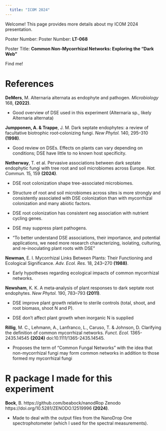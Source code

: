```yaml
---
  title: "ICOM 2024"
---
```

  
Welcome! This page provides more details about my ICOM 2024 presentation.

Poster Number: Poster Number: **LT-068**

Poster Title: **Common Non-Mycorrhizal Networks: Exploring the “Dark Web”**

Find me! 

# References

**DeMers**, M. Alternaria alternata as endophyte and pathogen. *Microbiology* 168, **(2022)**.

- Good overview of DSE used in this experiment (Alternaria sp., likely Alternaria alternata)


**Jumpponen, A. & Trappe**, J. M. Dark septate endophytes: a review of facultative biotrophic root‐colonizing fungi. *New Phytol.* 140, 295–310 **(1998)**.

- Good review on DSEs. Effects on plants can vary depending on conditions; DSE have little to no known host specificity.


**Netherway**, T. et al. Pervasive associations between dark septate endophytic fungi with tree root and soil microbiomes across Europe. *Nat. Commun.* 15, 159 **(2024)**.

- DSE root colonization shape tree-associated microbiomes.

- Structure of root and soil microbiomes across sites is more strongly and consistently associated with DSE colonization than with mycorrhizal colonization and many abiotic factors. 

- DSE root colonization has consistent neg association with nutrient cycling genes. 

- DSE may suppress plant pathogens. 

- "To better understand DSE associations, their importance, and potential applications, we need more research characterizing, isolating, culturing, and re-inoculating plant roots with DSE"


**Newman**, E. I. Mycorrhizal Links Between Plants: Their Functioning and Ecological Significance. *Adv. Ecol. Res.* 18, 243–270 **(1988)**.

- Early hypotheses regarding ecological impacts of common mycorrhizal networks.

**Newsham**, K. K. A meta‐analysis of plant responses to dark septate root endophytes. *New Phytol.* 190, 783–793 **(2011)**.

- DSE improve plant growth relative to sterile controls (total, shoot, and root biomass, shoot N and P). 

- DSE don't affect plant growth when inorganic N is supplied 


**Rillig**, M. C., Lehmann, A., Lanfranco, L., Caruso, T. & Johnson, D. Clarifying the definition of common mycorrhizal networks. *Funct. Ecol.* 1365-2435.14545 **(2024)** doi:10.1111/1365-2435.14545.

- Proposes the term of "Common Fungal Networks" with the idea that non-mycorrhizal fungi may form common networks in addition to those formed my mycorrhizal fungi

# R package I made for this experiment
**Bock**, B. https://github.com/beabock/nanodRop Zenodo https://doi.org/10.5281/ZENODO.12519996 **(2024)**.

- Made to deal with the output files from the NanoDrop One spectrophotometer (which I used for the spectral measurements).